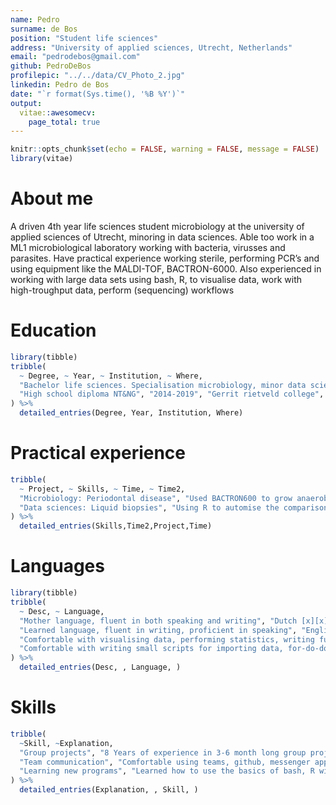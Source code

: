 ```yaml
---
name: Pedro
surname: de Bos
position: "Student life sciences"
address: "University of applied sciences, Utrecht, Netherlands"
email: "pedrodebos@gmail.com"
github: PedroDeBos
profilepic: "../../data/CV_Photo_2.jpg"
linkedin: Pedro de Bos
date: "`r format(Sys.time(), '%B %Y')`"
output: 
  vitae::awesomecv:
    page_total: true
---
```


```r
knitr::opts_chunk$set(echo = FALSE, warning = FALSE, message = FALSE)
library(vitae)
```

# About me
A driven 4th year life sciences student microbiology at the university of applied sciences of Utrecht, minoring in data sciences. Able too work in a ML1 microbiological laboratory working with bacteria, virusses and parasites. Have practical experience working sterile, performing PCR's and using equipment like the MALDI-TOF, BACTRON-6000. Also experienced in working with large data sets using bash, R, to visualise data, work with high-troughput data, perform (sequencing) workflows

# Education

```r
library(tibble)
tribble(
  ~ Degree, ~ Year, ~ Institution, ~ Where,
  "Bachelor life sciences. Specialisation microbiology, minor data sciences", "2019-present", "University of applied sciences", "Utrecht, Netherlands",
  "High school diploma NT&NG", "2014-2019", "Gerrit rietveld college", "Utrecht, Netherlands"
) %>% 
  detailed_entries(Degree, Year, Institution, Where)
```

# Practical experience
```r
tribble(
  ~ Project, ~ Skills, ~ Time, ~ Time2,
  "Microbiology: Periodontal disease", "Used BACTRON600 to grow anaerobic bacteria, analysed MALDI-TOF spectra of bacteria in different ratios, analysed direct periodontal samples", "6 months", "2021-2022",
  "Data sciences: Liquid biopsies", "Using R to automise the comparison of cell-free(cf)- and tumor DNA in neuroblastoma", "Ongoing", "2022"
) %>%
  detailed_entries(Skills,Time2,Project,Time)
```


# Languages 
```` r
library(tibble)
tribble(
  ~ Desc, ~ Language,
  "Mother language, fluent in both speaking and writing", "Dutch [x][x][x][x][x]",
  "Learned language, fluent in writing, proficient in speaking", "English [x][x][x][x][.]",
  "Comfortable with visualising data, performing statistics, writing functions, simple workflows (RNAseq, metagenomics). Portfolio is available on pedrodebos.github.io", "R [x][x][x][.][.]",
  "Comfortable with writing small scripts for importing data, for-do-done loops, functions containing if/then statements", "bash [x][x][x][.][.]"
) %>%
  detailed_entries(Desc, , Language, )
````

# Skills

```r
tribble(
  ~Skill, ~Explanation,
  "Group projects", "8 Years of experience in 3-6 month long group projects",
  "Team communication", "Comfortable using teams, github, messenger apps for communication.",
  "Learning new programs", "Learned how to use the basics of bash, R within 10 weeks."
) %>%
  detailed_entries(Explanation, , Skill, )
```


